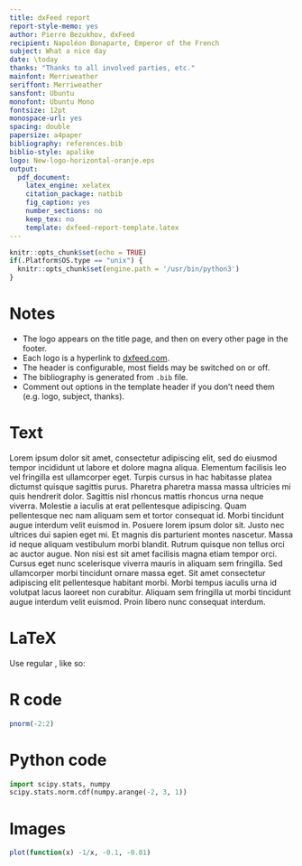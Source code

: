 ```yaml
---
title: dxFeed report
report-style-memo: yes
author: Pierre Bezukhov, dxFeed
recipient: Napoléon Bonaparte, Emperor of the French
subject: What a nice day
date: \today
thanks: "Thanks to all involved parties, etc."
mainfont: Merriweather
seriffont: Merriweather
sansfont: Ubuntu
monofont: Ubuntu Mono
fontsize: 12pt
monospace-url: yes
spacing: double
papersize: a4paper
bibliography: references.bib
biblio-style: apalike
logo: New-logo-horizontal-oranje.eps
output:
  pdf_document:
    latex_engine: xelatex
    citation_package: natbib
    fig_caption: yes
    number_sections: no
    keep_tex: no
    template: dxfeed-report-template.latex
---
```



```r
knitr::opts_chunk$set(echo = TRUE)
if(.Platform$OS.type == "unix") {
  knitr::opts_chunk$set(engine.path = '/usr/bin/python3')
}
```

# Notes

  * The logo appears on the title page, and then on every other page in the footer.
  * Each logo is a hyperlink to [dxfeed.com](https://www.dxfeed.com).
  * The header is configurable, most fields may be switched on or off.
  * The bibliography is generated from `.bib` file.
  * Comment out options in the template header if you don't need them (e.g. logo, subject, thanks).

# Text

Lorem ipsum dolor sit amet, consectetur adipiscing elit, sed do eiusmod tempor incididunt ut labore et dolore magna aliqua. Elementum facilisis leo vel fringilla est ullamcorper eget. Turpis cursus in hac habitasse platea dictumst quisque sagittis purus. Pharetra pharetra massa massa ultricies mi quis hendrerit dolor. Sagittis nisl rhoncus mattis rhoncus urna neque viverra. Molestie a iaculis at erat pellentesque adipiscing. Quam pellentesque nec nam aliquam sem et tortor consequat id. Morbi tincidunt augue interdum velit euismod in. Posuere lorem ipsum dolor sit. Justo nec ultrices dui sapien eget mi. Et magnis dis parturient montes nascetur. Massa id neque aliquam vestibulum morbi blandit. Rutrum quisque non tellus orci ac auctor augue. Non nisi est sit amet facilisis magna etiam tempor orci. Cursus eget nunc scelerisque viverra mauris in aliquam sem fringilla. Sed ullamcorper morbi tincidunt ornare massa eget. Sit amet consectetur adipiscing elit pellentesque habitant morbi. Morbi tempus iaculis urna id volutpat lacus laoreet non curabitur. Aliquam sem fringilla ut morbi tincidunt augue interdum velit euismod. Proin libero nunc consequat interdum.

# LaTeX

Use regular \LaTeX, like so:

\vspace*{\stretch{1}}
\begin{displaymath}
i\hbar \frac{\partial \Psi}{\partial t} = -\frac{\hbar^2}{2m}
\frac{\partial^2 \Psi}{\partial x^2} + V \Psi
\end{displaymath}
\vspace*{\stretch{1}}

# R code

```r
pnorm(-2:2)
```

# Python code

```python
import scipy.stats, numpy
scipy.stats.norm.cdf(numpy.arange(-2, 3, 1))
```

# Images

```r
plot(function(x) -1/x, -0.1, -0.01)
```
